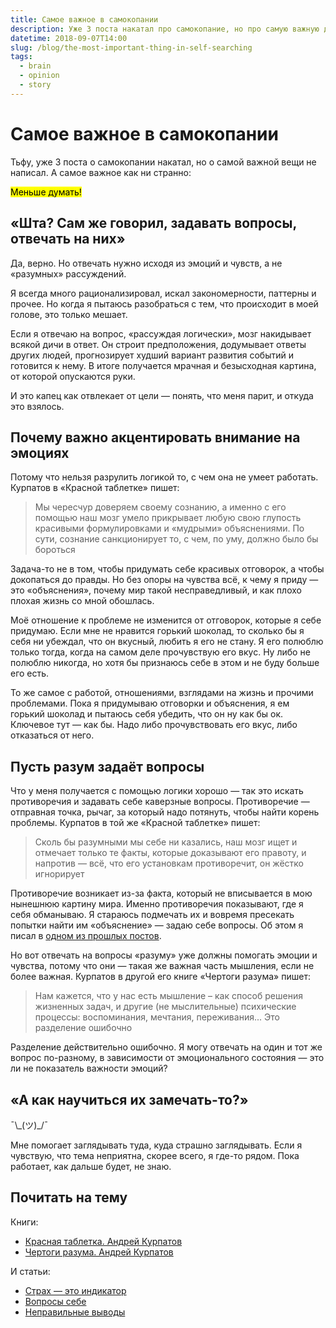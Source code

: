 ```yaml
---
title: Самое важное в самокопании
description: Уже 3 поста накатал про самокопание, но про самую важную для меня вещь в нём не написал. А самое важное — меньше думать.
datetime: 2018-09-07T14:00
slug: /blog/the-most-important-thing-in-self-searching
tags:
  - brain
  - opinion
  - story
---
```


# Самое важное в самокопании

Тьфу, уже 3 поста о самокопании накатал, но о самой важной вещи не написал. А самое важное как ни странно:

<mark>Меньше думать!</mark>

## «Шта? Сам же говорил, задавать вопросы, отвечать на них»

Да, верно. Но отвечать нужно исходя из эмоций и чувств, а не «разумных» рассуждений.

Я всегда много рационализировал, искал закономерности, паттерны и прочее. Но когда я пытаюсь разобраться с тем, что происходит в моей голове, это только мешает.

Если я отвечаю на вопрос, «рассуждая логически», мозг накидывает всякой дичи в ответ. Он строит предположения, додумывает ответы других людей, прогнозирует худший вариант развития событий и готовится к нему. В итоге получается мрачная и безысходная картина, от которой опускаются руки.

И это капец как отвлекает от цели — понять, что меня парит, и откуда это взялось.

## Почему важно акцентировать внимание на эмоциях

Потому что нельзя разрулить логикой то, с чем она не умеет работать. Курпатов в «Красной таблетке» пишет:

> Мы чересчур доверяем своему сознанию, а именно с его помощью наш мозг умело прикрывает любую свою глупость красивыми формулировками и «мудрыми» объяснениями. По сути, сознание санкционирует то, с чем, по уму, должно было бы бороться

Задача-то не в том, чтобы придумать себе красивых отговорок, а чтобы докопаться до правды. Но без опоры на чувства всё, к чему я приду — это «объяснения», почему мир такой несправедливый, и как плохо плохая жизнь со мной обошлась.

Моё отношение к проблеме не изменится от отговорок, которые я себе придумаю. Если мне не нравится горький шоколад, то сколько бы я себя ни убеждал, что он вкусный, любить я его не стану. Я его полюблю только тогда, когда на самом деле прочувствую его вкус. Ну либо не полюблю никогда, но хотя бы признаюсь себе в этом и не буду больше его есть.

То же самое с работой, отношениями, взглядами на жизнь и прочими проблемами. Пока я придумываю отговорки и объяснения, я ем горький шоколад и пытаюсь себя убедить, что он ну как бы ок. Ключевое тут — как бы. Надо либо прочувствовать его вкус, либо отказаться от него.

## Пусть разум задаёт вопросы

Что у меня получается с помощью логики хорошо — так это искать противоречия и задавать себе каверзные вопросы. Противоречие — отправная точка, рычаг, за который надо потянуть, чтобы найти корень проблемы. Курпатов в той же «Красной таблетке» пишет:

> Сколь бы разумными мы себе ни казались, наш мозг ищет и отмечает только те факты, которые доказывают его правоту, и напротив — всё, что его установкам противоречит, он жёстко игнорирует

Противоречие возникает из-за факта, который не вписывается в мою нынешнюю картину мира. Именно противоречия показывают, где я себя обманываю. Я стараюсь подмечать их и вовремя пресекать попытки найти им «объяснение» — задаю себе вопросы. Об этом я писал в [одном из прошлых постов](/blog/question-yourself/).

Но вот отвечать на вопросы «разуму» уже должны помогать эмоции и чувства, потому что они — такая же важная часть мышления, если не более важная. Курпатов в другой его книге «Чертоги разума» пишет:

> Нам кажется, что у нас есть мышление – как способ решения жизненных задач, и другие (не мыслительные) психические процессы: воспоминания, мечтания, переживания... Это разделение ошибочно

Разделение действительно ошибочно. Я могу отвечать на один и тот же вопрос по-разному, в зависимости от эмоционального состояния — это ли не показатель важности эмоций?

## «А как научиться их замечать-то?»

¯\\\_(ツ)\_/¯

Мне помогает заглядывать туда, куда страшно заглядывать. Если я чувствую, что тема неприятна, скорее всего, я где-то рядом. Пока работает, как дальше будет, не знаю.

## Почитать на тему

Книги:

- [Красная таблетка. Андрей Курпатов](https://www.ozon.ru/context/detail/id/142624999/)
- [Чертоги разума. Андрей Курпатов](https://www.ozon.ru/context/detail/id/143394480/)

И статьи:

- [Страх — это индикатор](http://blog.yumadilov.com/all/strah-eto-indikator/)
- [Вопросы себе](/blog/question-yourself/)
- [Неправильные выводы](/blog/do-not-lie-to-yourself/)
